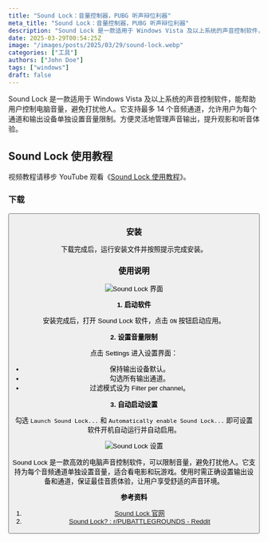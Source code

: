 ```yaml
---
title: "Sound Lock：音量控制器，PUBG 听声辩位利器"
meta_title: "Sound Lock：音量控制器，PUBG 听声辩位利器"
description: "Sound Lock 是一款适用于 Windows Vista 及以上系统的声音控制软件，能帮助用户控制电脑音量，避免打扰他人。它支持最多 14 个音频通道，允许用户为每个通道和输出设备单独设置音量限制。方便灵活地管理声音输出，提升观影和听音体验。"
date: 2025-03-29T00:54:25Z
image: "/images/posts/2025/03/29/sound-lock.webp"
categories: ["工具"]
authors: ["John Doe"]
tags: ["windows"]
draft: false
---
```


Sound Lock 是一款适用于 Windows Vista 及以上系统的声音控制软件，能帮助用户控制电脑音量，避免打扰他人。它支持最多 14 个音频通道，允许用户为每个通道和输出设备单独设置音量限制。方便灵活地管理声音输出，提升观影和听音体验。

## Sound Lock 使用教程

<Notice type="tip">视频教程请移步 YouTube 观看《[Sound Lock 使用教程](https://youtu.be/BrpCKoMiIEA)》。</Notice>

### 下载

<Button label="Sound Lock 下载" link="https://www.3appes.com/sound-lock/" style="solid" />

### 安装

下载完成后，运行安装文件并按照提示完成安装。

### 使用说明

<Image
    src="/images/posts/2025/03/29/sound-lock-gui.webp"
    alt="Sound Lock 界面"
/>

**1. 启动软件**

安装完成后，打开 Sound Lock 软件，点击 `ON` 按钮启动应用。

**2. 设置音量限制**

点击 Settings 进入设置界面：

- 保持输出设备默认。
- 勾选所有输出通道。
- 过滤模式设为 Filter per channel。

**3. 自动启动设置**

勾选 `Launch Sound Lock...` 和 `Automatically enable Sound Lock...` 即可设置软件开机自动运行并自动启用。

<Image
    src="/images/posts/2025/03/29/sound-lock-she-zhi.webp"
    alt="Sound Lock 设置"
/>

Sound Lock 是一款高效的电脑声音控制软件，可以限制音量，避免打扰他人。它支持为每个音频通道单独设置音量，适合看电影和玩游戏。使用时需正确设置输出设备和通道，保证最佳音质体验，让用户享受舒适的声音环境。

**参考资料**

1. [Sound Lock 官网][1]
2. [Sound Lock? : r/PUBATTLEGROUNDS - Reddit][2]

[1]: https://www.3appes.com/sound-lock/
[2]: https://www.reddit.com/r/PUBATTLEGROUNDS/comments/c92ynu/sound_lock/